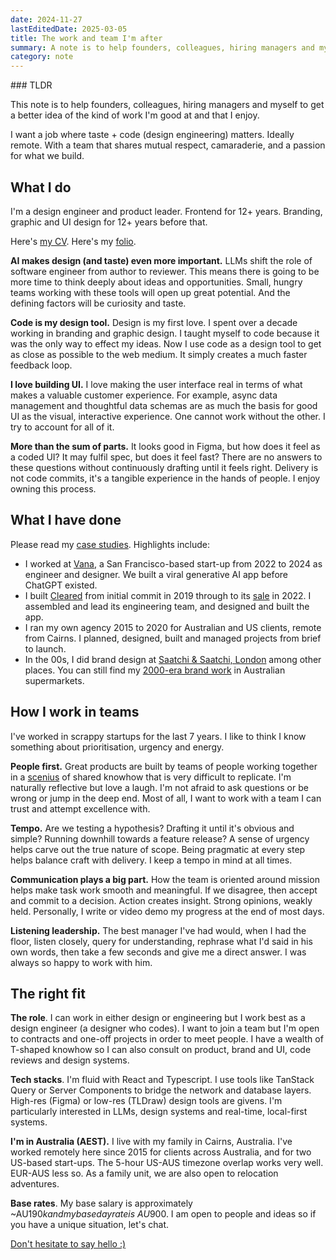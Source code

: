 ```yaml
---
date: 2024-11-27
lastEditedDate: 2025-03-05
title: The work and team I'm after
summary: A note is to help founders, colleagues, hiring managers and myself to get a better idea of the kind of work I'm good at and that I enjoy. I want a job where taste + code (design engineering) matters. Ideally remote. With a team that shares mutual respect, camaraderie, and a passion for what we build.
category: note
---
```


<Callout>
### TLDR

This note is to help founders, colleagues, hiring managers and myself to get a better idea of the kind of work I'm good at and that I enjoy.

I want a job where taste + code (design engineering) matters. Ideally remote. With a team that shares mutual respect, camaraderie, and a passion for what we build.

</Callout>

## What I do

I'm a design engineer and product leader. Frontend for 12+ years. Branding, graphic and UI design for 12+ years before that.

Here's [my CV](/CallumFlackCV2024.pdf). Here's my [folio](/work).

**AI makes design (and taste) even more important.** LLMs shift the role of software engineer from author to reviewer. This means there is going to be more time to think deeply about ideas and opportunities. Small, hungry teams working with these tools will open up great potential. And the defining factors will be curiosity and taste.

**Code is my design tool.** Design is my first love. I spent over a decade working in branding and graphic design. I taught myself to code because it was the only way to effect my ideas. Now I use code as a design tool to get as close as possible to the web medium. It simply creates a much faster feedback loop.

**I love building UI.** I love making the user interface real in terms of what makes a valuable customer experience. For example, async data management and thoughtful data schemas are as much the basis for good UI as the visual, interactive experience. One cannot work without the other. I try to account for all of it.

**More than the sum of parts.** It looks good in Figma, but how does it feel as a coded UI? It may fulfil spec, but does it feel fast? There are no answers to these questions without continuously drafting until it feels right. Delivery is not code commits, it's a tangible experience in the hands of people. I enjoy owning this process.

## What I have done

Please read my [case studies](/work). Highlights include:

- I worked at [Vana](/vana), a San Francisco-based start-up from 2022 to 2024 as engineer and designer. We built a viral generative AI app before ChatGPT existed.
- I built [Cleared](https://getcleared.com/) from initial commit in 2019 through to its [sale](https://www.crunchbase.com/acquisition/femd-acquires-cleared--a1f894e0) in 2022. I assembled and lead its engineering team, and designed and built the app.
- I ran my own agency 2015 to 2020 for Australian and US clients, remote from Cairns. I planned, designed, built and managed projects from brief to launch.
- In the 00s, I did brand design at [Saatchi & Saatchi, London](https://saatchi.co.uk/) among other places. You can still find my [2000-era brand work](breaka) in Australian supermarkets.

## How I work in teams

I've worked in scrappy startups for the last 7 years. I like to think I know something about prioritisation, urgency and energy.

**People first.** Great products are built by teams of people working together in a [scenius](/creativity-starts-with-love-and-theft) of shared knowhow that is very difficult to replicate. I'm naturally reflective but love a laugh. I'm not afraid to ask questions or be wrong or jump in the deep end. Most of all, I want to work with a team I can trust and attempt excellence with.

**Tempo.** Are we testing a hypothesis? Drafting it until it's obvious and simple? Running downhill towards a feature release? A sense of urgency helps carve out the true nature of scope. Being pragmatic at every step helps balance craft with delivery. I keep a tempo in mind at all times.

**Communication plays a big part.** How the team is oriented around mission helps make task work smooth and meaningful. If we disagree, then accept and commit to a decision. Action creates insight. Strong opinions, weakly held. Personally, I write or video demo my progress at the end of most days.

**Listening leadership.** The best manager I've had would, when I had the floor, listen closely, query for understanding, rephrase what I'd said in his own words, then take a few seconds and give me a direct answer. I was always so happy to work with him.

## The right fit

**The role**. I can work in either design or engineering but I work best as a design engineer (a designer who codes). I want to join a team but I'm open to contracts and one-off projects in order to meet people. I have a wealth of T-shaped knowhow so I can also consult on product, brand and UI, code reviews and design systems.

**Tech stacks**. I'm fluid with React and Typescript. I use tools like TanStack Query or Server Components to bridge the network and database layers. High-res (Figma) or low-res (TLDraw) design tools are givens. I'm particularly interested in LLMs, design systems and real-time, local-first systems.

**I'm in Australia (AEST).** I live with my family in Cairns, Australia. I've worked remotely here since 2015 for clients across Australia, and for two US-based start-ups. The 5-hour US-AUS timezone overlap works very well. EUR-AUS less so. As a family unit, we are also open to relocation adventures.

**Base rates**. My base salary is approximately ~AU$190k and my base day rate is ~AU$900. I am open to people and ideas so if you have a unique situation, let's chat.

[Don't hesitate to say hello :)](mailto:callum@flack.com.au?subject=Hello%20Callum)
